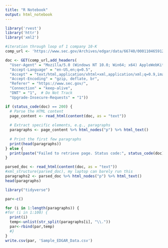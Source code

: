 ```yaml
---
title: "R Notebook"
output: html_notebook
---
```


```r
library('rvest')
library('httr')
library('xml2')
```

```r
#iteration through loop of 1 company 10-K
comp_url <- 'https://www.sec.gov/Archives/edgar/data/66740/000110465912010566/a11-31280_110k.htm'

doc <- GET(comp_url,add_headers(
  "User-Agent" = "Mozilla/5.0 (Windows NT 10.0; Win64; x64) AppleWebKit/537.36 (KHTML, like Gecko) Chrome/91.0.4472.124 Safari/537.36",
  "Accept-Language" = "en-US,en;q=0.5",
  "Accept" = "text/html,application/xhtml+xml,application/xml;q=0.9,image/webp,*/*;q=0.8",
  "Accept-Encoding" = "gzip, deflate, br",
  "Referer" = "https://www.sec.gov/",
  "Connection" = "keep-alive",
  "DNT" = "1",  # Do Not Track
  "Upgrade-Insecure-Requests" = "1"))

```

```r
if (status_code(doc) == 200) {
  # Parse the HTML content
  page_content <- read_html(content(doc, as = "text"))
  
  # Extract specific elements, e.g., paragraphs
  paragraphs <- page_content %>% html_nodes("p") %>% html_text()
  
  # Print the first few paragraphs
  print(head(paragraphs))
} else {
  print(paste("Failed to retrieve page. Status code:", status_code(doc)))
}
```

```r
parsed_doc <- read_html(content(doc, as = "text"))
#xml_structure(parsed_doc), my laptop can barely run this
paragraphs2 <- parsed_doc %>% html_nodes("p") %>% html_text()
head(paragraphs)
```

```r
library("tidyverse")

par<-c()

for (i in 1:length(paragraphs)) {
#for (i in 1:100) {
  print(i)
  temp<-unlist(str_split(paragraphs[i], "\\."))
  par<-rbind(par,temp)
  #}
}
write.csv(par, 'Sample_EDGAR_Data.csv')
```
